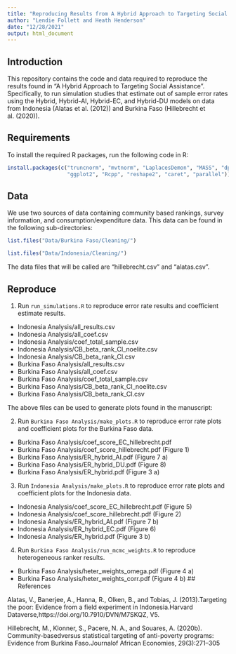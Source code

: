 ```yaml
---
title: "Reproducing Results from A Hybrid Approach to Targeting Social Assistance"
author: "Lendie Follett and Heath Henderson"
date: "12/28/2021"
output: html_document
---
```


## Introduction
This repository contains the code and data required to reproduce the results found in "A Hybrid Approach to Targeting Social Assistance". Specifically, to run simulation studies that estimate out of sample error rates using the Hybrid, Hybrid-AI, Hybrid-EC, and Hybrid-DU models on data from Indonesia (Alatas et al. (2012)) and Burkina Faso (Hillebrecht et al. (2020)). 

## Requirements
To install the required R packages, run the following code in R:

```r

install.packages(c("truncnorm", "mvtnorm", "LaplacesDemon", "MASS", "dplyr",
                   "ggplot2", "Rcpp", "reshape2", "caret", "parallel"))

```

## Data

We use two sources of data containing community based rankings, survey information, and consumption/expenditure data. This data can be found in the following sub-directories:

```r
list.files("Data/Burkina Faso/Cleaning/")

list.files("Data/Indonesia/Cleaning/")

```

The data files that will be called are "hillebrecht.csv" and "alatas.csv".

## Reproduce
1. Run `run_simulations.R` to reproduce error rate results and coefficient estimate results. 
  *  Indonesia Analysis/all_results.csv
  *  Indonesia Analysis/all_coef.csv
  *  Indonesia Analysis/coef_total_sample.csv
  *  Indonesia Analysis/CB_beta_rank_CI_noelite.csv
  *  Indonesia Analysis/CB_beta_rank_CI.csv
  *  Burkina Faso Analysis/all_results.csv
  *  Burkina Faso Analysis/all_coef.csv
  *  Burkina Faso Analysis/coef_total_sample.csv
  *  Burkina Faso Analysis/CB_beta_rank_CI_noelite.csv
  *  Burkina Faso Analysis/CB_beta_rank_CI.csv
  
The above files can be used to generate plots found in the manuscript:
  
2. Run `Burkina Faso Analysis/make_plots.R` to reproduce error rate plots and coefficient plots for the Burkina Faso data. 
  *  Burkina Faso Analysis/coef_score_EC_hillebrecht.pdf
  *  Burkina Faso Analysis/coef_score_hillebrecht.pdf (Figure 1)
  *  Burkina Faso Analysis/ER_hybrid_AI.pdf (Figure 7 a)
  *  Burkina Faso Analysis/ER_hybrid_DU.pdf (Figure 8)
  *  Burkina Faso Analysis/ER_hybrid.pdf (Figure 3 a)
3. Run `Indonesia Analysis/make_plots.R` to reproduce error rate plots and coefficient plots for the Indonesia data. 
  *  Indonesia Analysis/coef_score_EC_hillebrecht.pdf (Figure 5)
  *  Indonesia Analysis/coef_score_hillebrecht.pdf (Figure 2)
  *  Indonesia Analysis/ER_hybrid_AI.pdf (Figure 7 b)
  *  Indonesia Analysis/ER_hybrid_EC.pdf (Figure 6)
  *  Indonesia Analysis/ER_hybrid.pdf (Figure 3 b)
4. Run `Burkina Faso Analysis/run_mcmc_weights.R` to reproduce heterogeneous ranker results. 
  *  Burkina Faso Analysis/heter_weights_omega.pdf (Figure 4 a)
  *  Burkina Faso Analysis/heter_weights_corr.pdf (Figure 4 b)
## References

Alatas,   V.,   Banerjee,   A.,   Hanna,   R.,   Olken,   B.,   and  Tobias,   J.  (2013).Targeting  the  poor:   Evidence  from  a  field  experiment  in  Indonesia.Harvard  Dataverse,https://doi.org/10.7910/DVN/M7SKQZ, V5.

Hillebrecht,  M.,  Klonner,  S.,  Pacere,  N.  A.,  and  Souares,  A.  (2020b).   Community-basedversus statistical targeting of anti-poverty programs: Evidence from Burkina Faso.Journalof African Economies, 29(3):271–305